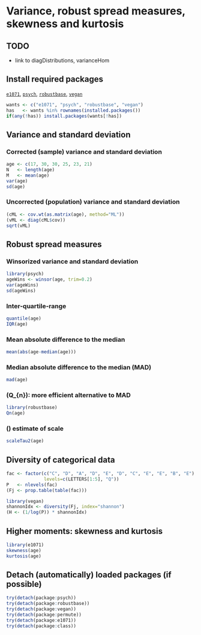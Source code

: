Variance, robust spread measures, skewness and kurtosis
=========================

TODO
-------------------------

 - link to diagDistributions, varianceHom

Install required packages
-------------------------

[`e1071`](http://cran.r-project.org/package=e1071), [`psych`](http://cran.r-project.org/package=psych), [`robustbase`](http://cran.r-project.org/package=robustbase), [`vegan`](http://cran.r-project.org/package=vegan)

```r
wants <- c("e1071", "psych", "robustbase", "vegan")
has   <- wants %in% rownames(installed.packages())
if(any(!has)) install.packages(wants[!has])
```

Variance and standard deviation
-------------------------

### Corrected (sample) variance and standard deviation

```r
age <- c(17, 30, 30, 25, 23, 21)
N   <- length(age)
M   <- mean(age)
var(age)
sd(age)
```

### Uncorrected (population) variance and standard deviation

```r
(cML <- cov.wt(as.matrix(age), method="ML"))
(vML <- diag(cML$cov))
sqrt(vML)
```

Robust spread measures
-------------------------

### Winsorized variance and standard deviation

```r
library(psych)
ageWins <- winsor(age, trim=0.2)
var(ageWins)
sd(ageWins)
```

### Inter-quartile-range

```r
quantile(age)
IQR(age)
```
### Mean absolute difference to the median

```r
mean(abs(age-median(age)))
```

### Median absolute difference to the median (MAD)

```r
mad(age)
```

### \(Q_{n}\): more efficient alternative to MAD

```r
library(robustbase)
Qn(age)
```

### \(\tau\) estimate of scale

```r
scaleTau2(age)
```

Diversity of categorical data
-------------------------

```r
fac <- factor(c("C", "D", "A", "D", "E", "D", "C", "E", "E", "B", "E"),
              levels=c(LETTERS[1:5], "Q"))
P   <- nlevels(fac)
(Fj <- prop.table(table(fac)))
```

```r
library(vegan)
shannonIdx <- diversity(Fj, index="shannon")
(H <- (1/log(P)) * shannonIdx)
```

Higher moments: skewness and kurtosis
-------------------------

```r
library(e1071)
skewness(age)
kurtosis(age)
```

Detach (automatically) loaded packages (if possible)
-------------------------

```r
try(detach(package:psych))
try(detach(package:robustbase))
try(detach(package:vegan))
try(detach(package:permute))
try(detach(package:e1071))
try(detach(package:class))
```
